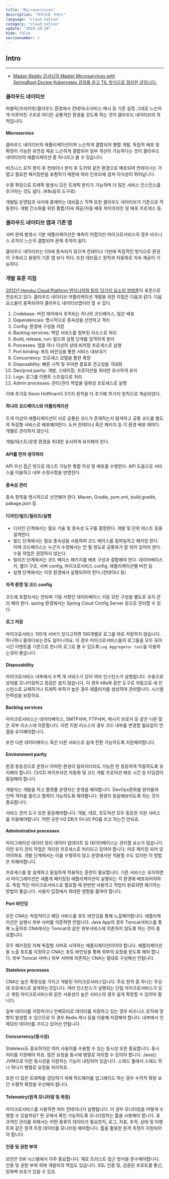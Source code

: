 ```yaml
---
title: "Microservices"
description: "마이크로 서비스"
language: "cloud_native"
category: "cloud_native"
update: "2024-10-28"
hide: false
serisenumber: 3
---
```

## Intro
---
- [Madan Reddy 강사님의 Master Microservices with SpringBoot,Docker,Kubernetes 강의를 듣고 TIL 방식으로 정리한 글입니다.](https://www.udemy.com/course/master-microservices-with-spring-docker-kubernetes/)

### 클라우드 네이티브
퍼블릭/프라이빗/클라우드 환경에서 컨테이너/서비스 메시 등 기존 설정 그대로 느슨하게 이루어진 구조로 어디든 공통적인 환경을 갖도록 하는 것이 클라우드 네이티브의 목적입니다.

#### Microservice
클라우드 네이티브의 애플리케이션이며 느슨하게 결합되어 병렬 개발, 독립적 배포 및 확장이 가능한 유연성 제공 느슨하게 결합되어 일부 개선이 가능하다는 것이 클라우드 네이티브의 애플리케이션 중 하나라고 볼 수 있습니다.

비즈니스 로직 분리 후 컨테이너 분리 후 도커와 같은 환경으로 배포되며 컨테이너는 가볍고 필요한 패키징만을 포함하기 때문에 여러 인프라에 걸쳐 이식성이 뛰어납니다.

수평 확장으로 트래픽 발생시 모든 트래픽 분리가 가능하며 더 많은 서비스 인스턴스를 추가하는 것도 쉽다. (K8s등의 도구로)

개발팀 운영팀과 사이에 중재하는 데브옵스 직책 또한 클라우드 네이티브가 기준으로 작동한다. 개발 간소화를 위한 통합/지속 제공/자동 배포 파이프라인 및 배포 프로세스 등.

### 클라우드 네이티브 앱과 기존 앱

서버 문제 발생시 기본 애플리케이션은 예측이 어렵지만 마이크로서비스의 경우 비즈니스 로직이 느슨히 결합되어 문제 추적이 쉽다.

클라우드 네이티브는 OS에 종속되지 않으며 컨테이너 기반에 독립적인 방식으로 환경이 구축되고 용량이 기존 앱 보다 적다. 또한 데브옵스 원칙과 자동화로 지속 제공이 가능하다.

### 개발 표준 지침
[2012년 Heroku Cloud Platform 엔지니어링 팀의 12가지 요소의 방법론](https://12factor.net/)이 표준으로 전승되고 있다.
클라우드 네이티브 어플리케이션 개발을 위한 지침은 다음과 같다. 다음 요소들이 충족되어야 클라우드 네이티브앱이라 할 수 있다.

1. Codebase: 버전 제어에서 추적되는 하나의 코드베이스, 많은 배포
2. Dependencies: 명시적으로 종속성을 선언하고 격리
3. Config: 환경에 구성을 저장
4. Backing services: 백업 서비스를 첨부된 리소스로 처리
5. Build, release, run: 빌드와 실행 단계를 엄격하게 분리
6. Processes: 앱을 하나 이상의 상태 비저장 프로세스로 실행
7. Port binding: 포트 바인딩을 통한 서비스 내보내기
8. Concurrency: 프로세스 모델을 통한 확장
9. Disposability: 빠른 시작 및 우아한 종료로 견고성을 극대화
10. Dev/prod parity: 개발, 스테이징, 프로덕션을 최대한 유사하게 유지
11. Logs: 로그를 이벤트 스트림으로 처리
12. Admin processes: 관리/관리 작업을 일회성 프로세스로 실행

이에 추가로 Kevin Hoffman이 3가지 원칙을 더 추가해 15가지 원칙으로 계승되었다.

#### 하나의 코드베이스와 어플리케이션
두개 이상의 애플리케이션이 서로 공통된 코드가 존재하는지 탐색하고 공통 코드를 별도의 독립형 서비스로 배포해야한다. 도커 컨테이너 혹은 패키지 등 각 환경 배포 때마다 개별로 관리하지 않는다.

개발/테스트/운영 환경을 최대한 유사하게 유지해야 한다.

#### API를 먼저 생각하라
API 우선 접근 방으로 테스트 가능한 통합 작성 및 배포를 수행한다. API 도움으로 서비스를 이용하고 내부 수정사항을 반영한다.

#### 종속성 관리
종속 항목을 명시적으로 선언해야 한다. Maven, Gradle, pom.xml, build.gradle, pakage.json 등.

#### 디자인/빌드/릴리즈/실행
- 디자인 단계에서는 필요 기술 및 종속성 도구를 결정한다. 개발 및 단위 테스트 등을 설계한다.
- 빌드 단계에서는 필요 종속성을 사용하여 코드 베이스를 컴파일하고 패키징 한다. 이때 코드베이스는 누군가 수정해서는 안 될 정도로 공통화가 잘 되어 있어야 한다. 수동 작업은 권장하지 않는다.
- 릴리즈 단계에서는 코드 베이스 패키지를 배포 구성과 결합해야 한다. 데이터베이스 키, 폴더 구조, 서버 config, 마이크로서비스 config, 애플리케이션별 버전 등
- 실행 단계에서는 지정 환경에서 실행되어야 한다.(컨테이너 등)

#### 자격 증명 및 코드 config
코드에 포함되서는 안되며 기밀 사항인 데이터베이스 키등 모든 구성을 별도로 유지 관리 해야 한다. spring 환경에서는 Spring Cloud Config Server 등으로 관리할 수 있다.

#### 로그 저장
마이크로서비스 100개 서버가 있다고하면 100개별로 로그를 따로 저장하지 않습니다. 하나하나 들여다보는것도 일이니까요. 이 경우 마이크로서비스들의 로그들을 모두 모아 시간 이벤트를 기준으로 한나의 로그로 볼 수 있도록 `Log Aggregator tool`을 이용하는것이 좋습니다.

#### Disposability
마이크로서비스 내부에서 수백 개 서비스가 있어 여러 인스턴스가 실행됩니다. 수동으로 상태를 모니터링하고 점검은 쉽지 않습니다. 이 경우 k8s와 같은 도구로 자동으로 새 인스턴스로 교체하거나 트래픽 부하가 높은 경우 레플리카를 생성하여 관리합니다. 시스템 탄력성을 보장하죠.

#### Backing services
마이크로서비스는 데이터베이스, SMTP서버, FTP서버, 메시지 브로커 등 같은 다른 많은 외부 리소스에 의존합니다. 이런 지원 리소스의 경우 코드 내부를 변경할 필요없이 연결을 유지해야합니다.

또한 다른 데이터베이스 혹은 다른 서비스로 쉽게 전환 가능하도록 지원해야합니다.

#### Environment parity
환경 동등성으로 운영시 어떠한 환경이 달라지더라도 가능한 한 동등하게 작동하도록 유지해야 합니다. CI/CD 파이프라인 자동화 및 코드 개발 프로덕션 배포 시간 등 타임갭이 동일해야 합니다.

개발자는 개발을 하고 플랫폼 운영자는 운영을 해야합니다. DevOps문화를 받아들여 인력 격차를 줄이고 협력이 가능하도록 해야합니다. 환경이 동일해보이도록 하는 것이 중요합니다.

서비스 관리 도구 또한 동등해야합니다. 개발, 데모, 프도덕션 모두 동등한 지원 서비스를 이용해야합니다. 어떤 곳은 H2 DB가 아니라 PG를 쓰고 하는건 안되죠.

#### Adminstrative processes
마이그레이션 데이터 정리 데이터 업데이트 등 데이터베이스는 관리할 요소가 많습니다. 이런 유지 관리 작업은 격리된 프로세스로 처리되고 있어야 합니다. 따로 패키징 되어 있어야하죠. 개발 단계에서는 이를 수행하지 않고 운영에서만 적용할 수도 있지만 이 방법은 피해야합니다.

프로세스를 잘 설계하고 동일하게 적용하는 훈련이 필요합니다. 기존 서비스는 유지하면서 마이그레이션은 새롭게 패키징된 애플리케이션이 실행되는 각 환경에 배포되어야하죠. 독립 적인 마이크로서비스로 필요할 때 한번만 사용하고 작업이 완료되면 폐기하는 방법이 좋습니다. 사용자 입장에서 최대한 영향을 줄여야 합니다.

#### Port 바인딩
모든 CNA는 독립적이고 해당 서비스를 포트 바인딩을 통해 노출해야합니다. 애플리케이션은 실행시 외부 서버를 의존하면 안됩니다. Java App의 경우 Tomcat서비스를 통해 노출하죠 CNA에서는 Tomcat과 같은 외부서비스에 의존하지 않도록 하는 것이 중요합니다.

모두 패키징된 자체 독립형 서버로 시작하는 애플리케이션이어야 합니다. 애플리케이션을 노출 포트를 지정하고 CNA는 포트 바인딩을 통해 외부의 요청을 받도록 해야 합니다. 외부 Tomcat 서버나 외부 서버에 의존하는 CNA는 절대로 구성해선 안됩니다.

#### Stateless processes
CNA는 높은 확장성을 가지고 개발된 마이크로서비스입니다. 주요 원칙 중 하나는 무상태 프로세스로 설계하는것입니다. 여러 인스턴스가 실행되는 단일 마이크로서비스가 있고 계정 마이크로서비스와 같은 사용성이 높은 서비스의 경우 쉽게 확장할 수 있어야 합니다.

일부 데이터를 저장하거나 인메모리로 데이터를 저장하고 있는 경우 비즈니스 로직에 영향이 발생할 수 있으므로 이 경우 Redis 캐시 등을 이용해 저장해야 합니다. 내부에서 인메모리 데이터를 가지고 있어선 안됩니다.

#### Concurrency(동시성)
Stateless도 중요하지만 여러 사용자를 수용할 수 있는 동시성 또한 중요합니다. 동시 처리를 지원해야 하죠. 많은 요청을 동시에 병렬로 처리할 수 있어야 합니다. Java는 JVM으로 이런 동시성을 지원하는 기능이 내장되어 있습니다. 스레드 풀에서 스레드 하나 하나가 병렬로 요청을 처리하죠.

또한 더 많은 트래픽을 감당하기 위해 하드웨어를 업그레이드 하는 경우 수직적 확장 보단 수평적 확장을 우선해야 합니다.

#### Telemetry(원격 모니터링 및 측정)
마이크로서비스를 사용하면 여러 컨테이너가 실행됩니다. 이 경우 모니터링을 어떻게 수행할 수 있을까요? 한 곳에서 확인 가능하도록 모니터링하는 툴을 사용해야 합니다. 효과적인 관리를 위해서는 어떤 종류의 데이터가 필요한지, 로그, 지표, 추적, 상태 및 이벤트와 같은 원격 측정 데이터를 모니터링 해야합니다. 툴을 활용한 원격 측정이 지원되어야 합니다.

#### 인증 및 권한 부여
보안은 SW 시스템에서 아주 중요합니다. 제로 트러스트 접근 방식을 준수해야합니다. 인증 및 권한 부여 외에 개발자의 책임도 있습니다. SSL 인증 및, 검증된 프로토콜 통신, 방화벽 보호가 있을 수 있죠.

